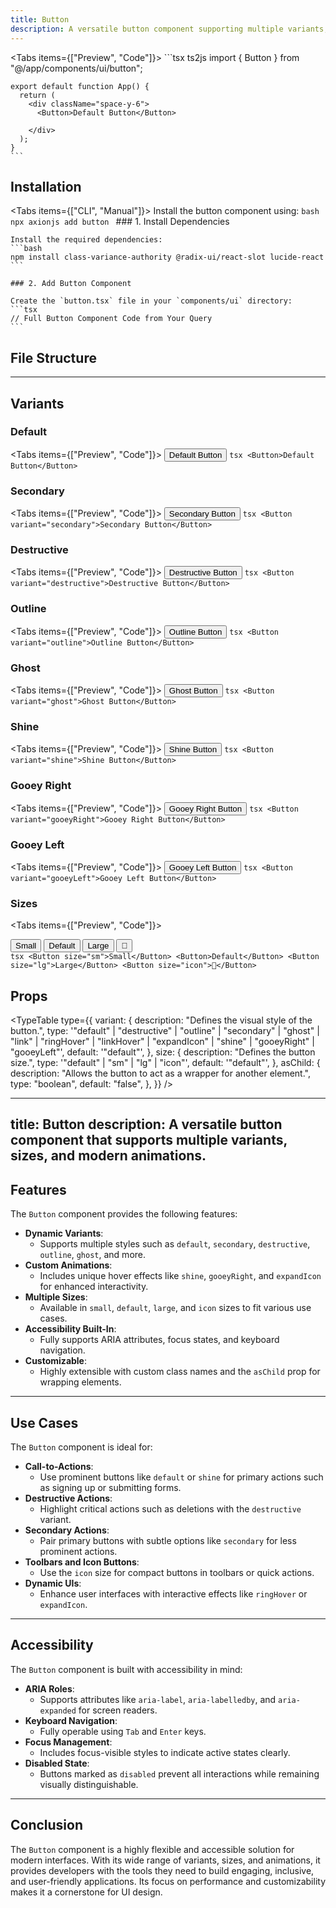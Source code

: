 ```yaml
---
title: Button
description: A versatile button component supporting multiple variants, sizes, and custom animations.
---
```



<Tabs items={["Preview", "Code"]}>
  <Tab value="Preview" className="m-auto h-48 pb-8 content-center">
    <ButtonPreview />
  </Tab>
  <Tab value="Code" className="w-auto h-auto">
    ```tsx ts2js
    import { Button } from "@/app/components/ui/button";

    export default function App() {
      return (
        <div className="space-y-6">
          <Button>Default Button</Button>
         
        </div>
      );
    }
    ```
  </Tab>
</Tabs>
<CustomizeButtonPreview />

## Installation

<Tabs items={["CLI", "Manual"]}>
  <Tab value="CLI">
    Install the button component using:
    ```bash
    npx axionjs add button
    ```
  </Tab>
  <Tab value="Manual">
    ### 1. Install Dependencies

    Install the required dependencies:
    ```bash
    npm install class-variance-authority @radix-ui/react-slot lucide-react
    ```

    ### 2. Add Button Component

    Create the `button.tsx` file in your `components/ui` directory:
    ```tsx
    // Full Button Component Code from Your Query
    ```
  </Tab>
</Tabs>

## File Structure

<Files>
  <Folder name="components" defaultOpen>
    <File name="button.tsx" />
  </Folder>
</Files>

---

## Variants

### Default

<Tabs items={["Preview", "Code"]}>
  <Tab value="Preview" className="m-auto h-48 content-center">
    <Button>Default Button</Button>
  </Tab>
  <Tab value="Code">
    ```tsx
    <Button>Default Button</Button>
    ```
  </Tab>
</Tabs>

### Secondary

<Tabs items={["Preview", "Code"]}>
  <Tab value="Preview" className="m-auto h-48 content-center">
    <Button variant="secondary">Secondary Button</Button>
  </Tab>
  <Tab value="Code">
    ```tsx
    <Button variant="secondary">Secondary Button</Button>
    ```
  </Tab>
</Tabs>

### Destructive

<Tabs items={["Preview", "Code"]}>
  <Tab value="Preview" className="m-auto h-48 content-center">
    <Button variant="destructive">Destructive Button</Button>
  </Tab>
  <Tab value="Code">
    ```tsx
    <Button variant="destructive">Destructive Button</Button>
    ```
  </Tab>
</Tabs>

### Outline

<Tabs items={["Preview", "Code"]}>
  <Tab value="Preview" className="m-auto h-48 content-center">
    <Button variant="outline">Outline Button</Button>
  </Tab>
  <Tab value="Code">
    ```tsx
    <Button variant="outline">Outline Button</Button>
    ```
  </Tab>
</Tabs>

### Ghost

<Tabs items={["Preview", "Code"]}>
  <Tab value="Preview" className="m-auto h-48 content-center">
    <Button variant="ghost">Ghost Button</Button>
  </Tab>
  <Tab value="Code">
    ```tsx
    <Button variant="ghost">Ghost Button</Button>
    ```
  </Tab>
</Tabs>

### Shine

<Tabs items={["Preview", "Code"]}>
  <Tab value="Preview" className="m-auto h-48 content-center">
    <Button variant="shine">Shine Button</Button>
  </Tab>
  <Tab value="Code">
    ```tsx
    <Button variant="shine">Shine Button</Button>
    ```
  </Tab>
</Tabs>

### Gooey Right

<Tabs items={["Preview", "Code"]}>
  <Tab value="Preview" className="m-auto h-48 content-center">
    <Button variant="gooeyRight">Gooey Right Button</Button>
  </Tab>
  <Tab value="Code">
    ```tsx
    <Button variant="gooeyRight">Gooey Right Button</Button>
    ```
  </Tab>
</Tabs>

### Gooey Left

<Tabs items={["Preview", "Code"]}>
  <Tab value="Preview" className="m-auto h-48 content-center">
    <Button variant="gooeyLeft">Gooey Left Button</Button>
  </Tab>
  <Tab value="Code">
    ```tsx
    <Button variant="gooeyLeft">Gooey Left Button</Button>
    ```
  </Tab>
</Tabs>

### Sizes

<Tabs items={["Preview", "Code"]}>
  <Tab value="Preview" className="m-auto h-48 content-center">
    <div className="flex gap-4">
      <Button size="sm">Small</Button>
      <Button>Default</Button>
      <Button size="lg">Large</Button>
      <Button size="icon">🎉</Button>
    </div>
  </Tab>
  <Tab value="Code">
    ```tsx
    <Button size="sm">Small</Button>
    <Button>Default</Button>
    <Button size="lg">Large</Button>
    <Button size="icon">🎉</Button>
    ```
  </Tab>
</Tabs>

## Props

<TypeTable
  type={{
    variant: {
      description: "Defines the visual style of the button.",
      type: '"default" | "destructive" | "outline" | "secondary" | "ghost" | "link" | "ringHover" | "linkHover" | "expandIcon" | "shine" | "gooeyRight" | "gooeyLeft"',
      default: '"default"',
    },
    size: {
      description: "Defines the button size.",
      type: '"default" | "sm" | "lg" | "icon"',
      default: '"default"',
    },
    asChild: {
      description: "Allows the button to act as a wrapper for another element.",
      type: "boolean",
      default: "false",
    },
  }}
/>



---
title: Button
description: A versatile button component that supports multiple variants, sizes, and modern animations.
---

## Features

The `Button` component provides the following features:

- **Dynamic Variants**:
  - Supports multiple styles such as `default`, `secondary`, `destructive`, `outline`, `ghost`, and more.
- **Custom Animations**:
  - Includes unique hover effects like `shine`, `gooeyRight`, and `expandIcon` for enhanced interactivity.
- **Multiple Sizes**:
  - Available in `small`, `default`, `large`, and `icon` sizes to fit various use cases.
- **Accessibility Built-In**:
  - Fully supports ARIA attributes, focus states, and keyboard navigation.
- **Customizable**:
  - Highly extensible with custom class names and the `asChild` prop for wrapping elements.

---

## Use Cases

The `Button` component is ideal for:

- **Call-to-Actions**:
  - Use prominent buttons like `default` or `shine` for primary actions such as signing up or submitting forms.
- **Destructive Actions**:
  - Highlight critical actions such as deletions with the `destructive` variant.
- **Secondary Actions**:
  - Pair primary buttons with subtle options like `secondary` for less prominent actions.
- **Toolbars and Icon Buttons**:
  - Use the `icon` size for compact buttons in toolbars or quick actions.
- **Dynamic UIs**:
  - Enhance user interfaces with interactive effects like `ringHover` or `expandIcon`.

---

## Accessibility

The `Button` component is built with accessibility in mind:

- **ARIA Roles**:
  - Supports attributes like `aria-label`, `aria-labelledby`, and `aria-expanded` for screen readers.
- **Keyboard Navigation**:
  - Fully operable using `Tab` and `Enter` keys.
- **Focus Management**:
  - Includes focus-visible styles to indicate active states clearly.
- **Disabled State**:
  - Buttons marked as `disabled` prevent all interactions while remaining visually distinguishable.

---

## Conclusion

The `Button` component is a highly flexible and accessible solution for modern interfaces. With its wide range of variants, sizes, and animations, it provides developers with the tools they need to build engaging, inclusive, and user-friendly applications. Its focus on performance and customizability makes it a cornerstone for UI design.
